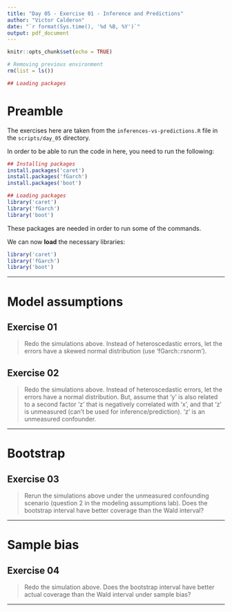 ```yaml
---
title: "Day 05 - Exercise 01 - Inference and Predictions"
author: "Victor Calderon"
date: "`r format(Sys.time(), '%d %B, %Y')`"
output: pdf_document
---
```


```r
knitr::opts_chunk$set(echo = TRUE)

# Removing previous environment
rm(list = ls())

## Loading packages

```

# Preamble
The exercises here are taken from the `inferences-vs-predictions.R` file in the 
`scripts/day_05` directory.

In order to be able to run the code in here, you need to run the following:

```r
## Installing packages
install.packages('caret')
install.packages('fGarch')
install.packages('boot')

## Loading packages
library('caret')
library('fGarch')
library('boot')
```

These packages are needed in order to run some of the commands.

We can now **load** the necessary libraries:
```r
library('caret')
library('fGarch')
library('boot')
```

---

# Model assumptions

## Exercise 01

> Redo the simulations above. Instead of heteroscedastic errors, let the 
> errors have a skewed normal distribution (use 'fGarch::rsnorm').

## Exercise 02

> Redo the simulations above. Instead of heteroscedastic errors, let the 
> errors have a normal distribution. But, assume that 'y' is also related
> to a second factor 'z' that is negatively correlated with 'x', and that
> 'z' is unmeasured (can't be used for inference/prediction). 'z' is an
> unmeasured confounder.

---

# Bootstrap

## Exercise 03

> Rerun the simulations above under the unmeasured confounding scenario
> (question 2 in the modeling assumptions lab). Does the bootstrap interval
> have better coverage than the Wald interval?


---

# Sample bias

## Exercise 04

> Redo the simulation above. Does the bootstrap interval have better actual
> coverage than the Wald interval under sample bias?

---
